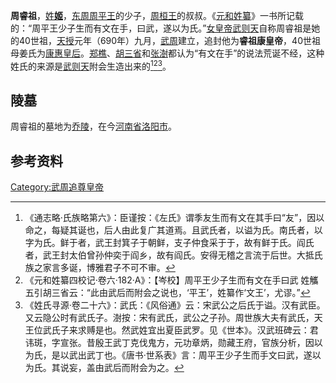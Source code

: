 '''周睿祖'''，[[姓|姓]]'''[[姬姓|姬]]'''，[[东周|东周]][[周平王|周平王]]的少子，[[周桓王|周桓王]]的叔叔。《[[元和姓纂|元和姓纂]]》一书所记载的：“周平王少子生而有文在手，曰武，遂以为氏。”[[女皇帝|女皇帝]][[武则天|武则天]]自称周睿祖是她的40世祖，[[天授_(武周)|天授]]元年（690年）九月，[[武周|武周]]建立，追封他为'''睿祖康皇帝'''，40世祖母姜氏为[[康惠皇后|康惠皇后]]。[[郑樵|郑樵]]、[[胡三省|胡三省]]和[[张澍_(清朝)|张澍]]都认为“有文在手”的说法荒诞不经，这种姓氏的来源是[[武则天|武则天]]附会生造出来的<ref>《通志略·氏族略第六》：臣谨按：《左氏》谓季友生而有文在其手曰“友”，因以命之，每疑其诞也，后人由此复广其道焉。且武氏者，以谥为氏。南氏者，以字为氏。鲜于者，武王封箕子于朝鲜，支子仲食采于于，故有鲜于氏。阎氏者，武王封太伯曾孙仲奕于阎乡，故有阎氏。安得无稽之言流于后世。大抵氏族之家言多诞，博雅君子不可不审。</ref><ref>《元和姓纂四校记·卷六·182·A》：【岑校】周平王少子生而有文在手曰武 姓觿五引胡三省云：“此由武后而附会之说也，‘平王’，姓纂作‘文王’，尤谬。”</ref><ref>《姓氏寻源·卷二十六》：武氏：《风俗通》云：宋武公之后氏于谥。汉有武臣。又云隐公时有武氏子。澍按：宋有武氏，武公之子孙。周世族大夫有武氏，天王位武氏子来求赙是也。然武姓宜出夏臣武罗。见《世本》。汉武班碑云：君讳斑，字宣张。昔殷王武丁克伐鬼方，元功章炳，勋藏王府，官族分析，因以为氏，是以武出武丁也。《唐书·世系表》言：周平王少子生而手文曰武，遂以为氏。其说妄，盖由武后而附会为之。</ref>。

==陵墓==
周睿祖的墓地为[[乔陵|乔陵]]，在今[[河南省|河南省]][[洛阳市|洛阳市]]。

==参考资料==
{{reflist}}

{{中国皇帝|13代祖[[周文王|西伯昌]]|35代孙[[武克已|武周严祖]]武克已|武則天的40世祖|}}

{{唐朝君主}}

[[Category:武周追尊皇帝|Category:武周追尊皇帝]]